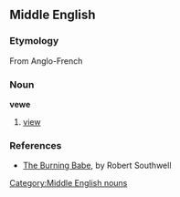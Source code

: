 ==Middle English==

===Etymology===
From Anglo-French

===Noun===
'''vewe'''

# [[view]]

===References===
*[[s:The Burning Babe|The Burning Babe]], by Robert Southwell

[[Category:Middle English nouns]]